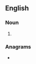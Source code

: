 ==English==

===Noun===
{{head|en|noun form}}

# {{plural of|en|dacite}}

===Anagrams===
* {{anagrams|en|a=acdeist|acidest|die-cast|diecast}}